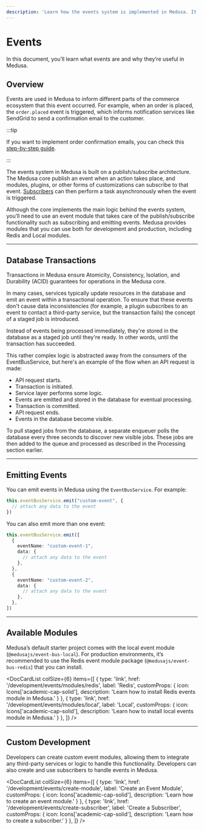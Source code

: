 ```yaml
---
description: 'Learn how the events system is implemented in Medusa. It is built on a publish-subscribe architecture. The Medusa core publishes events when certain actions take place.'
---
```



# Events

In this document, you’ll learn what events are and why they’re useful in Medusa.

## Overview

Events are used in Medusa to inform different parts of the commerce ecosystem that this event occurred. For example, when an order is placed, the `order.placed` event is triggered, which informs notification services like SendGrid to send a confirmation email to the customer.

:::tip

If you want to implement order confirmation emails, you can check this [step-by-step guide](../../modules/orders/backend/send-order-confirmation.md).

:::

The events system in Medusa is built on a publish/subscribe architecture. The Medusa core publish an event when an action takes place, and modules, plugins, or other forms of customizations can subscribe to that event. [Subscribers](./subscribers.mdx) can then perform a task asynchronously when the event is triggered.

Although the core implements the main logic behind the events system, you’ll need to use an event module that takes care of the publish/subscribe functionality such as subscribing and emitting events. Medusa provides modules that you can use both for development and production, including Redis and Local modules.

---

## Database Transactions

Transactions in Medusa ensure Atomicity, Consistency, Isolation, and Durability (ACID) guarantees for operations in the Medusa core.

In many cases, services typically update resources in the database and emit an event within a transactional operation. To ensure that these events don't cause data inconsistencies (for example, a plugin subscribes to an event to contact a third-party service, but the transaction fails) the concept of a staged job is introduced.

Instead of events being processed immediately, they're stored in the database as a staged job until they're ready. In other words, until the transaction has succeeded.

This rather complex logic is abstracted away from the consumers of the EventBusService, but here's an example of the flow when an API request is made:

- API request starts.
- Transaction is initiated.
- Service layer performs some logic.
- Events are emitted and stored in the database for eventual processing.
- Transaction is committed.
- API request ends.
- Events in the database become visible.

To pull staged jobs from the database, a separate enqueuer polls the database every three seconds to discover new visible jobs. These jobs are then added to the queue and processed as described in the Processing section earlier.

---

## Emitting Events

You can emit events in Medusa using the `EventBusService`. For example:

```ts
this.eventBusService.emit("custom-event", {
  // attach any data to the event
})
```

You can also emit more than one event:

```ts
this.eventBusService.emit([
  {
    eventName: "custom-event-1",
    data: {
      // attach any data to the event
    },
  },
  {
    eventName: "custom-event-2",
    data: {
      // attach any data to the event
    },
  },
])
```

---

## Available Modules

Medusa’s default starter project comes with the local event module (`@medusajs/event-bus-local`). For production environments, it’s recommended to use the Redis event module package (`@medusajs/event-bus-redis`) that you can install.

<DocCardList colSize={6} items={[
  {
    type: 'link',
    href: '/development/events/modules/redis',
    label: 'Redis',
    customProps: {
      icon: Icons['academic-cap-solid'],
      description: 'Learn how to install Redis events module in Medusa.'
    }
  },
  {
    type: 'link',
    href: '/development/events/modules/local',
    label: 'Local',
    customProps: {
      icon: Icons['academic-cap-solid'],
      description: 'Learn how to install local events module in Medusa.'
    }
  },
]} />

---

## Custom Development

Developers can create custom event modules, allowing them to integrate any third-party services or logic to handle this functionality. Developers can also create and use subscribers to handle events in Medusa.

<DocCardList colSize={6} items={[
  {
    type: 'link',
    href: '/development/events/create-module',
    label: 'Create an Event Module',
    customProps: {
      icon: Icons['academic-cap-solid'],
      description: 'Learn how to create an event module.'
    }
  },
  {
    type: 'link',
    href: '/development/events/create-subscriber',
    label: 'Create a Subscriber',
    customProps: {
      icon: Icons['academic-cap-solid'],
      description: 'Learn how to create a subscriber.'
    }
  },
]} />
